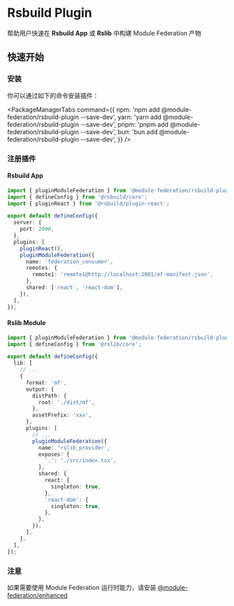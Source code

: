 # Rsbuild Plugin

帮助用户快速在 **Rsbuild App** 或 **Rslib** 中构建 Module Federation 产物

## 快速开始

### 安装

你可以通过如下的命令安装插件：


<PackageManagerTabs
  command={{
    npm: 'npm add @module-federation/rsbuild-plugin --save-dev',
    yarn: 'yarn add @module-federation/rsbuild-plugin --save-dev',
    pnpm: 'pnpm add @module-federation/rsbuild-plugin --save-dev',
    bun: 'bun add @module-federation/rsbuild-plugin --save-dev',
  }}
/>

### 注册插件
#### Rsbuild App
```ts title='rsbuild.config.ts'
import { pluginModuleFederation } from '@module-federation/rsbuild-plugin';
import { defineConfig } from '@rsbuild/core';
import { pluginReact } from '@rsbuild/plugin-react';

export default defineConfig({
  server: {
    port: 2000,
  },
  plugins: [
    pluginReact(),
    pluginModuleFederation({
      name: 'federation_consumer',
      remotes: {
        remote1: 'remote1@http://localhost:2001/mf-manifest.json',
      },
      shared: ['react', 'react-dom'],
    }),
  ],
});
```

#### Rslib Module
``` ts title='rslib.config.ts'
import { pluginModuleFederation } from '@module-federation/rsbuild-plugin';
import { defineConfig } from '@rslib/core';

export default defineConfig({
  lib: [
    // ...
    {
      format: 'mf',
      output: {
        distPath: {
          root: './dist/mf',
        },
        assetPrefix: 'xxx',
      },
      plugins: [
        // ...
        pluginModuleFederation({
          name: 'rslib_provider',
          exposes: {
            '.': './src/index.tsx',
          },
          shared: {
            react: {
              singleton: true,
            },
            'react-dom': {
              singleton: true,
            },
          },
        }),
      ],
    },
  ],
});
```

### 注意
如果需要使用 Module Federation 运行时能力，请安装 [@module-federation/enhanced](/zh/guide/basic/runtime.html)
